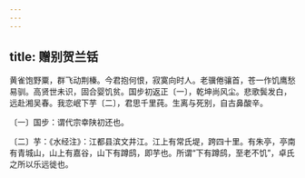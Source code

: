```yaml
---
---
---
```

title: 赠别贺兰铦
---




黄雀饱野粟，群飞动荆榛。今君抱何恨，寂寞向时人。老骥倦骧首，苍一作饥鹰愁易驯。高贤世未识，固合婴饥贫。国步初返正〔一〕，乾坤尚风尘。悲歌鬓发白，远赴湘吴春。我恋岷下芋〔二〕，君思千里莼。生离与死别，自古鼻酸辛。

〔一〕国步：谓代宗幸陕初还也。

〔二〕芋：《水经注》：江都县滨文井江。江上有常氏堤，跨四十里。有朱亭，亭南有青城山，山上有嘉谷，山下有蹲鸱，即芋也。所谓“下有蹲鸱，至老不饥”，卓氏之所以乐远徙也。